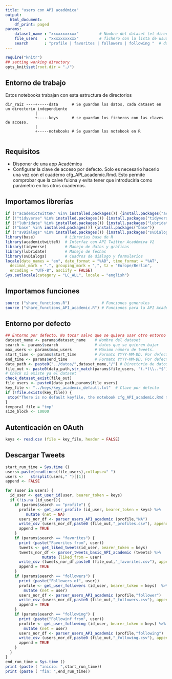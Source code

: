 ---
title: "users con API académica"
output:
  html_document:
    df_print: paged
params:
    dataset_name : "xxxxxxxxxxx"         # Nombre del dataset (el directorio debe estar creado)
    file_users   : "xxxxxxxxxxx"         # fichero con la lista de usuarios 
    search       : "profile | favorites | followers | following "  # datos que se quieren bajar, elegir sólo una opción
---

```{r setup, 	echo = TRUE,message = FALSE,	warning = FALSE,include=FALSE, cache = FALSE}

require("knitr")
## setting working directory
opts_knit$set(root.dir = "./")
```

## Entorno de trabajo

Estos notebooks trabajan con esta estructura de directorios

    dir_raiz ----+-----data      # Se guardan los datos, cada dataset en un directorio independiente
                 |
                 +-----keys      # se guardan los ficheros con las claves de acceso. 
                 |
                 +-----notebooks # Se guardan los notebook en R
                 

## Requisitos

-   Disponer de una app Académica
-   Configurar la clave de acceso por defecto. Solo es necesario hacerlo una vez con el cuaderno cfg_API_academic.Rmd. Esto permite comprobar que la calve fuiona y evita tener que introducirla como parámetro en los otros cuadernos.

## Importamos librerías

```{r libraries}
if (!"academictwitteR" %in% installed.packages()) {install.packages("academictwitteR")}
if (!"tidyverse" %in% installed.packages()) {install.packages("tidyverse")}
if (!"lubridate" %in% installed.packages()) {install.packages("lubridate")}
if (!"base" %in% installed.packages()) {install.packages("base")}
if (!"svDialogs" %in% installed.packages()) {install.packages("svDialogs")}
library(base)             # Librerías base de R
library(academictwitteR)  # Interfaz con API Twitter Académiva V2
library(tidyverse)        # Manejo de datos y gráficas
library(lubridate)        # Manejo de fechas
library(svDialogs)        # Cuadros de diálogo y formularios
locale(date_names = "en", date_format = "%AD", time_format = "%AT",
  decimal_mark = ".", grouping_mark = ",", tz = "Europe/Berlin",
  encoding = "UTF-8", asciify = FALSE)
Sys.setlocale(category = "LC_ALL", locale = "english")

```

## Importamos funciones

```{r functions}
source ("share_functions.R")              # Funciones generales
source ("share_functions_API_academic.R") # Funciones para la API Academic
```

## Entorno por defecto

```{r environment}
## Entorno por defecto. No tocar salvo que se quiera usar otro entorno
dataset_name <- params$dataset_name    # Nombre del dataset
search <- params$search                # datos que se quieren bajar
max_users <- params$max_users          # Máximo número de tweets. 
start_time <- params$start_time        # Formato YYYY-MM-DD. Por defecto fecha de creación de Twitter
end_time <- params$end_time            # Formato YYYY-MM-DD. Por defecto hora actuual
data_path <- paste0("../datos/",dataset_name,"/") # Directorio de datos
file_out <- paste0(data_path,str_match(params$file_users, "(.*)\\..*$")[,2])
# Check si existe ya el dataset
check_dataset_exist(file_out)
file_users <- paste0(data_path,params$file_users)
key_file <- "../keys/key_academic_default.txt"  # Clave por defecto
if (!file.exists(key_file)) {
 stop("There is no default keyfile, the notebook cfg_API_academic.Rmd must be run once before")
}
temporal_file = "tmp"
size_block <- 10000
```

## Autenticación en OAuth

```{r authentication}
keys <- read.csv (file = key_file, header = FALSE)
```

## Descargar Tweets

```{r search_tweets, message=FALSE, warning=FALSE}
start_run_time = Sys.time ()
users<-paste(readLines(file_users),collapse=" ") 
users <-   strsplit(users," ")[[1]]
append <- FALSE

for (user in users) {
  id_user <- get_user_id(user, bearer_token = keys)
  if (!is.na (id_user)){
    if (params$search == "profile") {
      profile <- get_user_profile (id_user, bearer_token = keys) %>%
         mutate (net = NA)
      users_nor_df <- parser_users_API_academic (profile,"NA")
      write_csv (users_nor_df,paste0 (file_out,"_profiles.csv"), append = append)
      append = TRUE
    }
    if (params$search == "favorites") {
      print (paste("Favorites from", user))
      tweets <- get_liked_tweets(id_user, bearer_token = keys) 
      tweets_nor_df <- parser_tweets_basic_API_academic (tweets) %>%
                mutate (liked_from = user)
      write_csv (tweets_nor_df,paste0 (file_out,"_favorites.csv"), append = append)
      append = TRUE
    }
    if (params$search == "followers") {
      print (paste("Followers of", user))
      profile <- get_user_followers (id_user, bearer_token = keys)  %>%
        mutate (net = user)
      users_nor_df <- parser_users_API_academic (profile,"follower")
      write_csv (users_nor_df,paste0 (file_out,"_followers.csv"), append = append)
      append = TRUE
    }    
    if (params$search == "following") {
      print (paste("Followinf from", user))
      profile <- get_user_following (id_user, bearer_token = keys) %>%
        mutate (net = user)
      users_nor_df <- parser_users_API_academic (profile,"following") 
      write_csv (users_nor_df,paste0 (file_out,"_following.csv"), append = append)
      append = TRUE
    }
  }
}
end_run_time = Sys.time ()
print (paste ( "inicio: ",start_run_time))
print (paste ( "fin: ",end_run_time))
```

